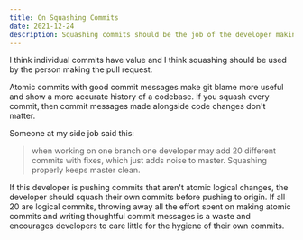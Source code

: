 ```yaml
---
title: On Squashing Commits
date: 2021-12-24
description: Squashing commits should be the job of the developer making a pull request, not a blanket strategy to clean up your Git history.
---
```


I think individual commits have value and I think squashing should be used by
the person making the pull request.

Atomic commits with good commit messages make git blame more useful and show a
more accurate history of a codebase. If you squash every commit, then commit
messages made alongside code changes don't matter.

Someone at my side job said this:

> when working on one branch one developer may add 20 different commits with
> fixes, which just adds noise to master. Squashing properly keeps master
> clean.

If this developer is pushing commits that aren't atomic logical changes, the
developer should squash their own commits before pushing to origin. If all 20
are logical commits, throwing away all the effort spent on making atomic
commits and writing thoughtful commit messages is a waste and encourages
developers to care little for the hygiene of their own commits.
